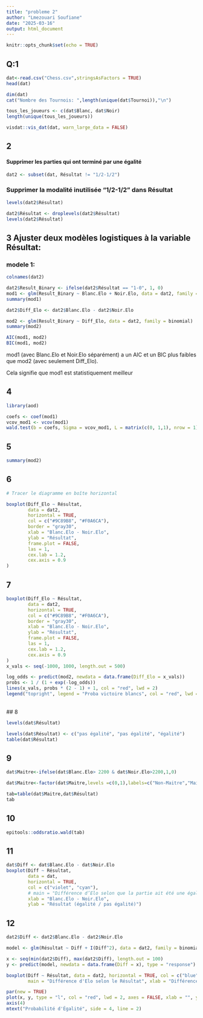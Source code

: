 ---
title: "probleme 2"
author: "Lmezouari Soufiane"
date: "2025-03-16"
output: html_document
---

```{r setup, include=FALSE}
knitr::opts_chunk$set(echo = TRUE)
```



## Q:1
```{r}
dat<-read.csv("Chess.csv",stringsAsFactors = TRUE)
head(dat)
```

```{r}
dim(dat)
cat("Nombre des Tournois: ",length(unique(dat$Tournoi)),"\n")
```
```{r}
tous_les_joueurs <- c(dat$Blanc, dat$Noir)
length(unique(tous_les_joueurs))
```


```{r}
visdat::vis_dat(dat, warn_large_data = FALSE)

```






## 2

#### Supprimer les parties qui ont terminé par une égalité
```{r}
dat2 <- subset(dat, Résultat != "1/2-1/2")
```

### Supprimer la modalité inutilisée "1/2-1/2" dans Résultat

```{r}
levels(dat2$Résultat)
```

```{r}
dat2$Résultat <- droplevels(dat2$Résultat)
levels(dat2$Résultat)
```

## 3 Ajuster deux modèles logistiques à la variable Résultat:

### modele 1: 

```{r}
colnames(dat2)
```


```{r}
dat2$Result_Binary <- ifelse(dat2$Résultat == "1-0", 1, 0)
mod1 <- glm(Result_Binary ~ Blanc.Elo + Noir.Elo, data = dat2, family = binomial(link = logit))
summary(mod1)

```

```{r}
dat2$Diff_Elo <- dat2$Blanc.Elo - dat2$Noir.Elo

mod2 <- glm(Result_Binary ~ Diff_Elo, data = dat2, family = binomial)
summary(mod2)

```

```{r}
AIC(mod1, mod2)
BIC(mod1, mod2)
```

mod1 (avec Blanc.Elo et Noir.Elo séparément) a un AIC et un BIC plus faibles que mod2 (avec seulement Diff_Elo).

Cela signifie que mod1 est statistiquement meilleur



## 4

```{r}
library(aod)

coefs <- coef(mod1)
vcov_mod1 <- vcov(mod1)
wald.test(b = coefs, Sigma = vcov_mod1, L = matrix(c(0, 1,1), nrow = 1))

```
## 5

```{r}
summary(mod2)
```









## 6

```{r}
# Tracer le diagramme en boîte horizontal

boxplot(Diff_Elo ~ Résultat, 
        data = dat2,
        horizontal = TRUE,
        col = c("#9C89B8", "#F0A6CA"),  
        border = "gray30",
        xlab = "Blanc.Elo - Noir.Elo",
        ylab = "Résultat",
        frame.plot = FALSE,             
        las = 1,                        
        cex.lab = 1.2,                  
        cex.axis = 0.9                
)

```



## 7
  


```{r}
boxplot(Diff_Elo ~ Résultat, 
        data = dat2,
        horizontal = TRUE,
        col = c("#9C89B8", "#F0A6CA"),  
        border = "gray30",
        xlab = "Blanc.Elo - Noir.Elo",
        ylab = "Résultat",
        frame.plot = FALSE,             
        las = 1,                        
        cex.lab = 1.2,                  
        cex.axis = 0.9                
)
x_vals <- seq(-1000, 1000, length.out = 500)

log_odds <- predict(mod2, newdata = data.frame(Diff_Elo = x_vals))
probs <- 1 / (1 + exp(-log_odds))
lines(x_vals, probs * (2 - 1) + 1, col = "red", lwd = 2)
legend("topright", legend = "Proba victoire blancs", col = "red", lwd = 2)

```
\
## 8

```{r}
levels(dat$Résultat)
```
```{r}
levels(dat$Résultat) <- c("pas égalité", "pas égalité", "égalité")
table(dat$Résultat)
```
## 9

```{r}
dat$Maitre<-ifelse(dat$Blanc.Elo> 2200 & dat$Noir.Elo>2200,1,0)
```


```{r}
dat$Maitre<-factor(dat$Maitre,levels =c(0,1),labels=c("Non-Maitre","Maitre"))
```

```{r}
tab=table(dat$Maitre,dat$Résultat)
tab
```



## 10

```{r}
epitools::oddsratio.wald(tab)
```

## 11






```{r}

dat$Diff <- dat$Blanc.Elo - dat$Noir.Elo
boxplot(Diff ~ Résultat, 
        data = dat,
        horizontal = TRUE,
        col = c("violet", "cyan"),
        # main = "Différence d’Elo selon que la partie ait été une égalité ou pas",
        xlab = "Blanc.Elo - Noir.Elo",
        ylab = "Résultat (égalité / pas égalité)")

```



## 12



```{r}
dat2$Diff <- dat2$Blanc.Elo - dat2$Noir.Elo

model <- glm(Résultat ~ Diff + I(Diff^2), data = dat2, family = binomial)

x <- seq(min(dat2$Diff), max(dat2$Diff), length.out = 100)
y <- predict(model, newdata = data.frame(Diff = x), type = "response")

boxplot(Diff ~ Résultat, data = dat2, horizontal = TRUE, col = c("blue", "yellow"),
        main = "Différence d'Elo selon le Résultat", xlab = "Différence d'Elo")

par(new = TRUE)
plot(x, y, type = "l", col = "red", lwd = 2, axes = FALSE, xlab = "", ylab = "")
axis(4)
mtext("Probabilité d'Égalité", side = 4, line = 2)

```










